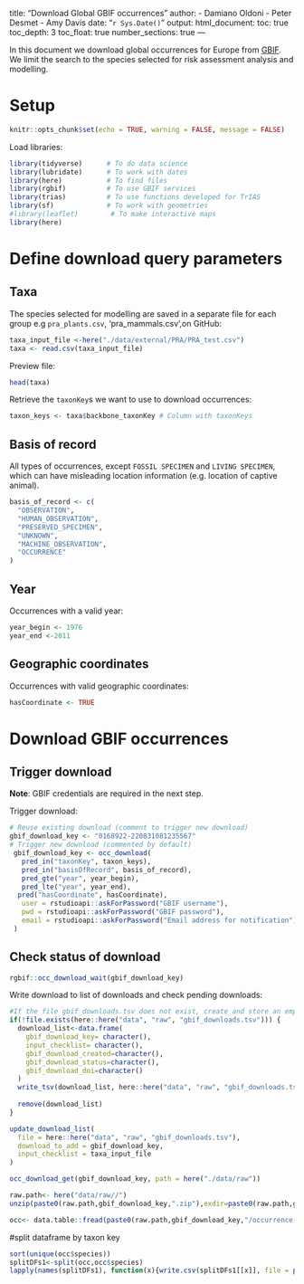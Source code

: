 
title: "Download Global GBIF occurrences"
author:
- Damiano Oldoni
- Peter Desmet
- Amy Davis
date: "`r Sys.Date()`"
output:
  html_document:
    toc: true
    toc_depth: 3
    toc_float: true
    number_sections: true
---

In this document we download global occurrences for Europe from [GBIF](https://www.gbif.org). We limit the search to the species selected for risk assessment analysis and modelling.

# Setup

```r
knitr::opts_chunk$set(echo = TRUE, warning = FALSE, message = FALSE)
```

Load libraries:

```r
library(tidyverse)      # To do data science
library(lubridate)      # To work with dates
library(here)           # To find files
library(rgbif)          # To use GBIF services
library(trias)          # To use functions developed for TrIAS
library(sf)             # To work with geometries
#library(leaflet)        # To make interactive maps
library(here)
```

# Define download query parameters

## Taxa

The species selected for modelling are saved in a separate file for each group e.g `pra_plants.csv`, 'pra_mammals.csv',on GitHub:


```r
taxa_input_file <-here("./data/external/PRA/PRA_test.csv")
taxa <- read.csv(taxa_input_file)
```

Preview file:

```r
head(taxa)
```

Retrieve the `taxonKey`s we want to use to download occurrences:

```r
taxon_keys <- taxa$backbone_taxonKey # Column with taxonKeys
```

## Basis of record

All types of occurrences, except `FOSSIL SPECIMEN` and `LIVING SPECIMEN`, which can have misleading location information (e.g. location of captive animal).

```r
basis_of_record <- c(
  "OBSERVATION", 
  "HUMAN_OBSERVATION",
  "PRESERVED_SPECIMEN", 
  "UNKNOWN", 
  "MACHINE_OBSERVATION",
  "OCCURRENCE"
)
```

## Year

Occurrences with a valid year:

```r
year_begin <- 1976
year_end <-2011
```

## Geographic coordinates

Occurrences with valid geographic coordinates:

```r
hasCoordinate <- TRUE
```

# Download GBIF occurrences

## Trigger download

**Note**: GBIF credentials are required in the next step. 

Trigger download:

```r
# Reuse existing download (comment to trigger new download)
gbif_download_key <- "0168922-220831081235567"
# Trigger new download (commented by default)
 gbif_download_key <- occ_download(
   pred_in("taxonKey", taxon_keys),
   pred_in("basisOfRecord", basis_of_record),
   pred_gte("year", year_begin),
   pred_lte("year", year_end),
  pred("hasCoordinate", hasCoordinate),
   user = rstudioapi::askForPassword("GBIF username"),
   pwd = rstudioapi::askForPassword("GBIF password"),
   email = rstudioapi::askForPassword("Email address for notification")
 )
```

## Check status of download

```r
rgbif::occ_download_wait(gbif_download_key)
```

Write download to list of downloads and check pending downloads:

```r
#If the file gbif_downloads.tsv does not exist, create and store an empty file
if(!file.exists(here::here("data", "raw", "gbif_downloads.tsv"))) {
  download_list<-data.frame(
    gbif_download_key= character(),
    input_checklist= character(),
    gbif_download_created=character(),
    gbif_download_status=character(),
    gbif_download_doi=character()
  )
  write_tsv(download_list, here::here("data", "raw", "gbif_downloads.tsv"))
  
  remove(download_list)
}

update_download_list(
  file = here::here("data", "raw", "gbif_downloads.tsv"), 
  download_to_add = gbif_download_key, 
  input_checklist = taxa_input_file
)
```

```r
occ_download_get(gbif_download_key, path = here("./data/raw"))
```

```r
raw.path<- here("data/raw//")
unzip(paste0(raw.path,gbif_download_key,".zip"),exdir=paste0(raw.path,gbif_download_key))

occ<- data.table::fread(paste0(raw.path,gbif_download_key,"/occurrence.txt"),header=TRUE)

```
#split dataframe by taxon key
```r
sort(unique(occ$species))
splitDFs1<-split(occ,occ$species) 
lapply(names(splitDFs1), function(x){write.csv(splitDFs1[[x]], file = paste0(raw.path,"/",x,".csv"))})
```



